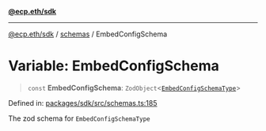 [**@ecp.eth/sdk**](/sdk-reference/index.mdx)

***

[@ecp.eth/sdk](/sdk-reference/index.mdx) / [schemas](/sdk-reference/schemas/index.mdx) / EmbedConfigSchema

# Variable: EmbedConfigSchema

> `const` **EmbedConfigSchema**: `ZodObject`\<[`EmbedConfigSchemaType`](/sdk-reference/schemas/type-aliases/EmbedConfigSchemaType.mdx)\>

Defined in: [packages/sdk/src/schemas.ts:185](https://github.com/ecp-eth/comments-monorepo/blob/main/packages/sdk/src/schemas.ts#L185)

The zod schema for `EmbedConfigSchemaType`
